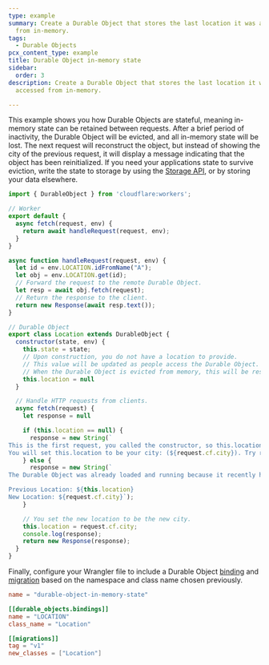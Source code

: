 ```yaml
---
type: example
summary: Create a Durable Object that stores the last location it was accessed
  from in-memory.
tags:
  - Durable Objects
pcx_content_type: example
title: Durable Object in-memory state
sidebar:
  order: 3
description: Create a Durable Object that stores the last location it was
  accessed from in-memory.

---
```



This example shows you how Durable Objects are stateful, meaning in-memory state can be retained between requests. After a brief period of inactivity, the Durable Object will be evicted, and all in-memory state will be lost. The next request will reconstruct the object, but instead of showing the city of the previous request, it will display a message indicating that the object has been reinitialized. If you need your applications state to survive eviction, write the state to storage by using the [Storage API](/durable-objects/api/storage-api/), or by storing your data elsewhere.

```js
import { DurableObject } from 'cloudflare:workers';

// Worker
export default {
  async fetch(request, env) {
    return await handleRequest(request, env);
  }
}

async function handleRequest(request, env) {
  let id = env.LOCATION.idFromName("A");
  let obj = env.LOCATION.get(id);
  // Forward the request to the remote Durable Object.
  let resp = await obj.fetch(request);
  // Return the response to the client.
  return new Response(await resp.text());
}

// Durable Object
export class Location extends DurableObject {
  constructor(state, env) {
    this.state = state;
    // Upon construction, you do not have a location to provide.
    // This value will be updated as people access the Durable Object.
    // When the Durable Object is evicted from memory, this will be reset.
    this.location = null
  }

  // Handle HTTP requests from clients.
  async fetch(request) {
    let response = null

    if (this.location == null) {
      response = new String(`
This is the first request, you called the constructor, so this.location was null.
You will set this.location to be your city: (${request.cf.city}). Try reloading the page.`);
    } else {
      response = new String(`
The Durable Object was already loaded and running because it recently handled a request.

Previous Location: ${this.location}
New Location: ${request.cf.city}`);
    }

    // You set the new location to be the new city.
    this.location = request.cf.city;
    console.log(response);
    return new Response(response);
  }
}
```

Finally, configure your Wrangler file to include a Durable Object [binding](/durable-objects/get-started/tutorial/#5-configure-durable-object-bindings) and [migration](/durable-objects/reference/durable-objects-migrations/) based on the namespace and class name chosen previously.

<WranglerConfig>

```toml title="wrangler.toml"
name = "durable-object-in-memory-state"

[[durable_objects.bindings]]
name = "LOCATION"
class_name = "Location"

[[migrations]]
tag = "v1"
new_classes = ["Location"]
```

</WranglerConfig>
